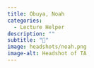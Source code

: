 ```yaml
---
title: Obuya, Noah
categories: 
  - Lecture Helper
description: ""
subtitle: "🔗"
image: headshots/noah.png
image-alt: Headshot of TA
---
```


